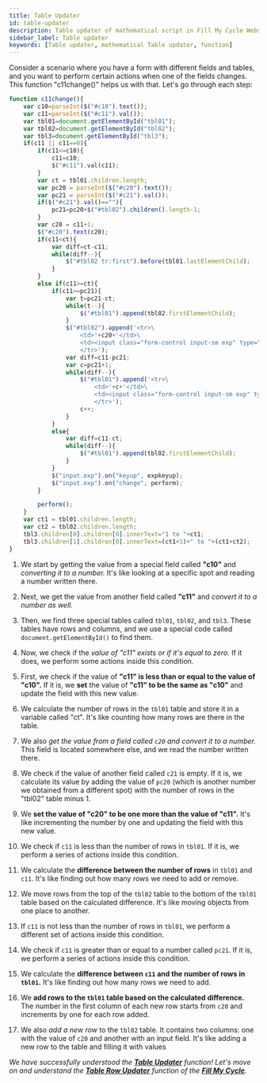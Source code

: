 ```yaml
---
title: Table Updater
id: table-updater
description: Table updater of mathematical script in Fill My Cycle Website 
sidebar_label: Table updater
keywords: [Table updater, mathematical Table updater, function]
---
```


Consider a scenario where you have a form with different fields and tables, and you want to perform certain actions when one of the fields changes. This function "c11change()" helps us with that. Let's go through each step:

``` jsx title="script.js" {2,4,7,12-13,23,30,36-37,47,49,58,60} showLineNumbers
function c11change(){
	var c10=parseInt($("#c10").text());
	var c11=parseInt($("#c11").val());
	var tbl01=document.getElementById("tbl01");
	var tbl02=document.getElementById("tbl02");
	var tbl3=document.getElementById("tbl3");
	if(c11 || c11==0){
		if(c11<=c10){
			c11=c10;
			$("#c11").val(c11);
		}
		var ct = tbl01.children.length;
		var pc20 = parseInt($("#c20").text());
		var pc21 = parseInt($("#c21").val());
		if($("#c21").val()==""){
			pc21=pc20+$("#tbl02").children().length-1;
		}
		var c20 = c11+1;
		$("#c20").text(c20);
		if(c11<ct){
			var diff=ct-c11;
			while(diff--){
				$("#tbl02 tr:first").before(tbl01.lastElementChild);
			}
		}
		else if(c11>=ct){
			if(c11>=pc21){
				var t=pc21-ct;
				while(t--){
					$("#tbl01").append(tbl02.firstElementChild);
				}
				$("#tbl02").append('<tr>\
					<td>'+c20+'</td>\
					<td><input class="form-control input-sm exp" type="number" min="0" max="100" step="1"/></td>\
					</tr>');
				var diff=c11-pc21;
				var c=pc21+1;
				while(diff--){
					$("#tbl01").append('<tr>\
						<td>'+c+'</td>\
						<td><input class="form-control input-sm exp" type="number" min="0" max="100" step="1"/></td>\
						</tr>');
					c++;
				}
			}
			else{
				var diff=c11-ct;
				while(diff--){
					$("#tbl01").append(tbl02.firstElementChild);
				}
			}
			$("input.exp").on("keyup", expkeyup);
			$("input.exp").on("change", perform);
		}

		perform();
	}
	var ct1 = tbl01.children.length;
	var ct2 = tbl02.children.length;
	tbl3.children[0].children[0].innerText="1 to "+ct1;
	tbl3.children[1].children[0].innerText=(ct1+1)+" to "+(ct1+ct2);
}
```
1.	We start by getting the value from a special field called **"c10"** and *converting it to a number.* It's like looking at a specific spot and reading a number written there.

2.	Next, we get the value from another field called **"c11"** and *convert it to a number as well.* 

3.	Then, we find three special tables called `tbl01`, `tbl02`, and `tbl3`. These tables have rows and columns, and we use a special code called `document.getElementById()` to find them.

4.	Now, we check if the *value of "c11" exists or if it's equal to zero.* If it does, we perform some actions inside this condition.

5.	First, we check if the value of **"c11" is less than or equal to the value of "c10".** If it is, we **set** the value of **"c11" to be the same as "c10"** and update the field with this new value.

6.	We calculate the number of rows in the `tbl01` table and store it in a variable called "ct". It's like counting how many rows are there in the table.

7.	We also *get the value from a field called `c20` and convert it to a number.* This field is located somewhere else, and we read the number written there.

8.	We check if the value of another field called `c21` is empty. If it is, we calculate its value by adding the value of `pc20` (which is another number we obtained from a different spot) with the number of rows in the "tbl02" table minus 1.

9.	We **set the value of "c20" to be one more than the value of "c11".** It's like incrementing the number by one and updating the field with this new value.

10.	We check if `c11` is less than the number of rows in `tbl01`. If it is, we perform a series of actions inside this condition.

11.	We calculate the **difference between the number of rows** in `tbl01` and `c11`. It's like finding out how many rows we need to add or remove.

12.	We move rows from the top of the `tbl02` table to the bottom of the `tbl01` table based on the calculated difference. It's like moving objects from one place to another.

13.	If `c11` is not less than the number of rows in `tbl01`, we perform a different set of actions inside this condition.

14.	We check if `c11` is greater than or equal to a number called `pc21`. If it is, we perform a series of actions inside this condition.

15.	We calculate the **difference between `c11` and the number of rows in `tbl01`.** It's like finding out how many rows we need to add.

16.	We **add rows to the `tbl01` table based on the calculated difference.** The number in the first column of each new row starts from `c20` and increments by one for each row added.

17.	We also *add a new row* to the `tbl02` table. It contains two columns: one with the value of `c20` and another with an input field. It's like adding a new row to the table and filling it with values

 _We have successfully understood the [**Table Updater**](table-updater) function! Let's move on and understand the [**Table Row Updater**](table-row-updater) function of the **[Fill My Cycle](fillmycycle.tcetmumbai.in/)**._